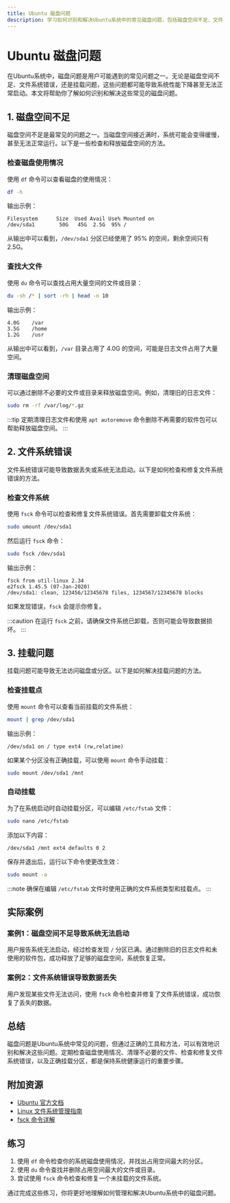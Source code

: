 ```yaml
---
title: Ubuntu 磁盘问题
description: 学习如何识别和解决Ubuntu系统中的常见磁盘问题，包括磁盘空间不足、文件系统错误和挂载问题。
---
```


# Ubuntu 磁盘问题

在Ubuntu系统中，磁盘问题是用户可能遇到的常见问题之一。无论是磁盘空间不足、文件系统错误，还是挂载问题，这些问题都可能导致系统性能下降甚至无法正常启动。本文将帮助你了解如何识别和解决这些常见的磁盘问题。

## 1. 磁盘空间不足

磁盘空间不足是最常见的问题之一。当磁盘空间接近满时，系统可能会变得缓慢，甚至无法正常运行。以下是一些检查和释放磁盘空间的方法。

### 检查磁盘使用情况

使用 `df` 命令可以查看磁盘的使用情况：

```bash
df -h
```

输出示例：

```plaintext
Filesystem      Size  Used Avail Use% Mounted on
/dev/sda1        50G   45G  2.5G  95% /
```

从输出中可以看到，`/dev/sda1` 分区已经使用了 95% 的空间，剩余空间只有 2.5G。

### 查找大文件

使用 `du` 命令可以查找占用大量空间的文件或目录：

```bash
du -sh /* | sort -rh | head -n 10
```

输出示例：

```plaintext
4.0G    /var
3.5G    /home
1.2G    /usr
```

从输出中可以看到，`/var` 目录占用了 4.0G 的空间，可能是日志文件占用了大量空间。

### 清理磁盘空间

可以通过删除不必要的文件或目录来释放磁盘空间。例如，清理旧的日志文件：

```bash
sudo rm -rf /var/log/*.gz
```

:::tip
定期清理日志文件和使用 `apt autoremove` 命令删除不再需要的软件包可以帮助释放磁盘空间。
:::

## 2. 文件系统错误

文件系统错误可能导致数据丢失或系统无法启动。以下是如何检查和修复文件系统错误的方法。

### 检查文件系统

使用 `fsck` 命令可以检查和修复文件系统错误。首先需要卸载文件系统：

```bash
sudo umount /dev/sda1
```

然后运行 `fsck` 命令：

```bash
sudo fsck /dev/sda1
```

输出示例：

```plaintext
fsck from util-linux 2.34
e2fsck 1.45.5 (07-Jan-2020)
/dev/sda1: clean, 123456/12345678 files, 1234567/12345678 blocks
```

如果发现错误，`fsck` 会提示你修复。

:::caution
在运行 `fsck` 之前，请确保文件系统已卸载，否则可能会导致数据损坏。
:::

## 3. 挂载问题

挂载问题可能导致无法访问磁盘或分区。以下是如何解决挂载问题的方法。

### 检查挂载点

使用 `mount` 命令可以查看当前挂载的文件系统：

```bash
mount | grep /dev/sda1
```

输出示例：

```plaintext
/dev/sda1 on / type ext4 (rw,relatime)
```

如果某个分区没有正确挂载，可以使用 `mount` 命令手动挂载：

```bash
sudo mount /dev/sda1 /mnt
```

### 自动挂载

为了在系统启动时自动挂载分区，可以编辑 `/etc/fstab` 文件：

```bash
sudo nano /etc/fstab
```

添加以下内容：

```plaintext
/dev/sda1 /mnt ext4 defaults 0 2
```

保存并退出后，运行以下命令使更改生效：

```bash
sudo mount -a
```

:::note
确保在编辑 `/etc/fstab` 文件时使用正确的文件系统类型和挂载点。
:::

## 实际案例

### 案例1：磁盘空间不足导致系统无法启动

用户报告系统无法启动，经过检查发现 `/` 分区已满。通过删除旧的日志文件和未使用的软件包，成功释放了足够的磁盘空间，系统恢复正常。

### 案例2：文件系统错误导致数据丢失

用户发现某些文件无法访问，使用 `fsck` 命令检查并修复了文件系统错误，成功恢复了丢失的数据。

## 总结

磁盘问题是Ubuntu系统中常见的问题，但通过正确的工具和方法，可以有效地识别和解决这些问题。定期检查磁盘使用情况、清理不必要的文件、检查和修复文件系统错误，以及正确挂载分区，都是保持系统健康运行的重要步骤。

## 附加资源

- [Ubuntu 官方文档](https://help.ubuntu.com/)
- [Linux 文件系统管理指南](https://www.tldp.org/LDP/sag/html/filesystems.html)
- [fsck 命令详解](https://linux.die.net/man/8/fsck)

## 练习

1. 使用 `df` 命令检查你的系统磁盘使用情况，并找出占用空间最大的分区。
2. 使用 `du` 命令查找并删除占用空间最大的文件或目录。
3. 尝试使用 `fsck` 命令检查和修复一个未挂载的文件系统。

通过完成这些练习，你将更好地理解如何管理和解决Ubuntu系统中的磁盘问题。